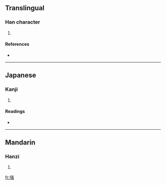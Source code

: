 ==Translingual==

===Han character===
{{Han char|rn=9|rad=人|as=09|sn=11|four=2926<sub>2</sub>|canj=人火竹山 (OFHU)}}

# {{defn|Han}}

====References====
* {{Han ref|kx=0110.250|dkj=00857|dj=0236.090|hdz=10189.040|uh=5057|ud=20567|bh=D466|bd=54374}}

----

==Japanese==

===Kanji===
{{ja-kanji|grade=|rs=人09}}

# {{defn|Japanese}}

====Readings====
* {{ja-readings|on=[[せい]] (sei), [[しゃう]] (shau)|kun=[[まつすぐなさま]] (matsusugunasama)}}

----

==Mandarin==

===Hanzi===
{{cmn-hanzi|pin=[[shěng]] ([[sheng3]])|wg=sheng<sup>3</sup>}}

# {{defn|Mandarin}}

[[fr:偗]]